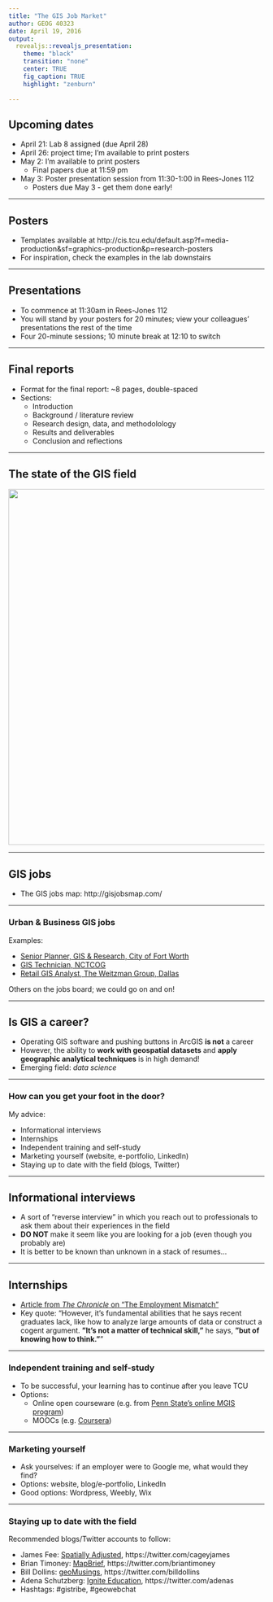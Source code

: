 ```yaml
---
title: "The GIS Job Market"
author: GEOG 40323
date: April 19, 2016
output: 
  revealjs::revealjs_presentation: 
    theme: "black"
    transition: "none"
    center: TRUE
    fig_caption: TRUE
    highlight: "zenburn"
    
---
```


## Upcoming dates

* April 21: Lab 8 assigned (due April 28)
* April 26: project time; I'm available to print posters
* May 2: I'm available to print posters
    * Final papers due at 11:59 pm
* May 3: Poster presentation session from 11:30-1:00 in Rees-Jones 112
    * Posters due May 3 - get them done early!

---

## Posters

* Templates available at http://cis.tcu.edu/default.asp?f=media-production&sf=graphics-production&p=research-posters
* For inspiration, check the examples in the lab downstairs

---

## Presentations

* To commence at 11:30am in Rees-Jones 112
* You will stand by your posters for 20 minutes; view your colleagues' presentations the rest of the time
* Four 20-minute sessions; 10 minute break at 12:10 to switch

---

## Final reports

* Format for the final report: ~8 pages, double-spaced
* Sections: 
    * Introduction
    * Background / literature review
    * Research design, data, and methodolology
    * Results and deliverables
    * Conclusion and reflections



---

## The state of the GIS field

<img src=assets/img/market.png style="width: 700px">

---

## GIS jobs

* The GIS jobs map: http://gisjobsmap.com/

---

### Urban & Business GIS jobs

Examples: 

* [Senior Planner, GIS & Research, City of Fort Worth](http://www.indeed.com/viewjob?jk=a6022a6008407c76&qd=I2j7AToAjJ5zNIEXXC-b31pdQoS7Su7RBUeDL1UDx8RTogDOrx_sOx2a41VGOIUm5UKZQmxeciWhDvjwCyZ5Q-oCFLMibOCEabUahnuewCk&atk=1agj5lbtfa42q9oq&utm_source=publisher&utm_medium=organic_listings&utm_campaign=affiliate)
* [GIS Technician, NCTCOG](https://nctcog.silkroad.com/epostings/index.cfm?fuseaction=app.dspjob&jobid=537&company_id=16153&version=1&jobBoardId=1112)
* [Retail GIS Analyst, The Weitzman Group, Dallas](http://www.indeed.com/viewjob?cmp=The-Weitzman-Group%2FCencor-Realty-Services&t=Retail+GIS+Analyst&jk=7c57c7fa969c8232&q=gis+analyst)

Others on the jobs board; we could go on and on!

---

## Is GIS a career?

* Operating GIS software and pushing buttons in ArcGIS **is not** a career
* However, the ability to **work with geospatial datasets** and **apply geographic analytical techniques** is in high demand!
* Emerging field: _data science_

---

### How can you get your foot in the door? 

My advice: 

* Informational interviews
* Internships
* Independent training and self-study
* Marketing yourself (website, e-portfolio, LinkedIn)
* Staying up to date with the field (blogs, Twitter)

---

## Informational interviews

* A sort of "reverse interview" in which you reach out to professionals to ask them about their experiences in the field
* **DO NOT** make it seem like you are looking for a job (even though you probably are)
* It is better to be known than unknown in a stack of resumes...

---

## Internships

* [Article from *The Chronicle* on "The Employment Mismatch"](https://chronicle.com/article/The-Employment-Mismatch/137625/#id=overview)
* Key quote: "However, it's fundamental abilities that he says recent graduates lack, like how to analyze large amounts of data or construct a cogent argument. **"It's not a matter of technical skill,"** he says, **"but of knowing how to think."** "

---

### Independent training and self-study

* To be successful, your learning has to continue after you leave TCU
* Options: 
    * Online open courseware (e.g. from [Penn State's online MGIS program](http://open.ems.psu.edu/courseware))
    * MOOCs (e.g. [Coursera](https://www.coursera.org/))


---

### Marketing yourself

* Ask yourselves: if an employer were to Google me, what would they find?  
* Options: website, blog/e-portfolio, LinkedIn
* Good options: Wordpress, Weebly, Wix

---

### Staying up to date with the field

Recommended blogs/Twitter accounts to follow: 

* James Fee: [Spatially Adjusted](http://www.spatiallyadjusted.com/), https://twitter.com/cageyjames
* Brian Timoney: [MapBrief](http://mapbrief.com/), https://twitter.com/briantimoney
* Bill Dollins: [geoMusings](http://blog.geomusings.com/), https://twitter.com/billdollins
* Adena Schutzberg: [Ignite Education](http://blog.abs-cg.com/), https://twitter.com/adenas
* Hashtags: #gistribe, #geowebchat






<style>

.reveal section img {
  background:none; 
  border:none; 
  box-shadow:none;
  }
  
</style>

